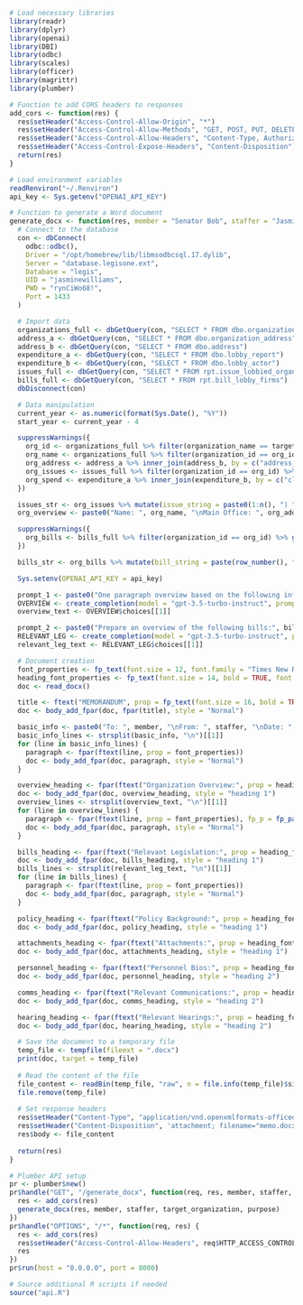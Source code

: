 
```r
# Load necessary libraries
library(readr)
library(dplyr)
library(openai)
library(DBI)
library(odbc)
library(scales)
library(officer)
library(magrittr)
library(plumber)

# Function to add CORS headers to responses
add_cors <- function(res) {
  res$setHeader("Access-Control-Allow-Origin", "*")
  res$setHeader("Access-Control-Allow-Methods", "GET, POST, PUT, DELETE, OPTIONS")
  res$setHeader("Access-Control-Allow-Headers", "Content-Type, Authorization")
  res$setHeader("Access-Control-Expose-Headers", "Content-Disposition")
  return(res)
}

# Load environment variables
readRenviron("~/.Renviron")
api_key <- Sys.getenv("OPENAI_API_KEY")

# Function to generate a Word document
generate_docx <- function(res, member = "Senator Bob", staffer = "Jasmine Williams", target_organization = "U.S. Chamber of Commerce", purpose = "To seek support for HR Bill 100") {
  # Connect to the database
  con <- dbConnect(
    odbc::odbc(),
    Driver = "/opt/homebrew/lib/libmsodbcsql.17.dylib",
    Server = "database.legisone.ext",
    Database = "legis",
    UID = "jasminewilliams",
    PWD = "rynCiWo68!",
    Port = 1433
  )

  # Import data
  organizations_full <- dbGetQuery(con, "SELECT * FROM dbo.organization")
  address_a <- dbGetQuery(con, "SELECT * FROM dbo.organization_address")
  address_b <- dbGetQuery(con, "SELECT * FROM dbo.address")
  expenditure_a <- dbGetQuery(con, "SELECT * FROM dbo.lobby_report")
  expenditure_b <- dbGetQuery(con, "SELECT * FROM dbo.lobby_actor")
  issues_full <- dbGetQuery(con, "SELECT * FROM rpt.issue_lobbied_organization")
  bills_full <- dbGetQuery(con, "SELECT * FROM rpt.bill_lobby_firms")
  dbDisconnect(con)

  # Data manipulation
  current_year <- as.numeric(format(Sys.Date(), "%Y"))
  start_year <- current_year - 4

  suppressWarnings({
    org_id <- organizations_full %>% filter(organization_name == target_organization) %>% select(organization_id)
    org_name <- organizations_full %>% filter(organization_id == org_id) %>% select(organization_name)
    org_address <- address_a %>% inner_join(address_b, by = c("address_id")) %>% filter(organization_id == org_id) %>% arrange(address_type_id) %>% slice_head(n = 1)
    org_issues <- issues_full %>% filter(organization_id == org_id) %>% filter(between(report_year, start_year, current_year)) %>% group_by(issue_description) %>% summarize(total_count_ldas = sum(total_count_ldas), total_bills_number = sum(total_bills_number)) %>% arrange(desc(total_count_ldas)) %>% slice_head(n = 5)
    org_spend <- expenditure_a %>% inner_join(expenditure_b, by = c("client_lobby_actor_id" = "lobby_actor_id")) %>% filter(organization_id == org_id) %>% filter(between(report_year, start_year, current_year)) %>% summarize(total = sum(expenses))
  })

  issues_str <- org_issues %>% mutate(issue_string = paste0(1:n(), ") ", issue_description, " (", total_count_ldas, " LDAs, ", total_bills_number, " Bills)")) %>% pull(issue_string) %>% paste0(collapse = "\n")
  org_overview <- paste0("Name: ", org_name, "\nMain Office: ", org_address$address1, ", ", org_address$city, ",", org_address$us_state_id, ", ", org_address$postal_code, "\nKey Issues: \n", issues_str, "\nExpenditure (past 5 years): $", comma(org_spend$total))

  suppressWarnings({
    org_bills <- bills_full %>% filter(organization_id == org_id) %>% group_by(bill_name) %>% summarise(total_count_lda = sum(count_lda)) %>% arrange(desc(total_count_lda)) %>% slice_head(n = 5)
  })

  bills_str <- org_bills %>% mutate(bill_string = paste(row_number(), ") ", bill_name)) %>% pull(bill_string) %>% paste0(collapse = "\n")

  Sys.setenv(OPENAI_API_KEY = api_key)

  prompt_1 <- paste0("One paragraph overview based on the following information:", org_overview)
  OVERVIEW <- create_completion(model = "gpt-3.5-turbo-instruct", prompt = prompt_1, max_tokens = 500)
  overview_text <- OVERVIEW$choices[[1]]

  prompt_2 <- paste0("Prepare an overview of the following bills:", bills_str)
  RELEVANT_LEG <- create_completion(model = "gpt-3.5-turbo-instruct", prompt = prompt_2, max_tokens = 500)
  relevant_leg_text <- RELEVANT_LEG$choices[[1]]

  # Document creation
  font_properties <- fp_text(font.size = 12, font.family = "Times New Roman")
  heading_font_properties <- fp_text(font.size = 14, bold = TRUE, font.family = "Times New Roman")
  doc <- read_docx()

  title <- ftext("MEMORANDUM", prop = fp_text(font.size = 16, bold = TRUE, font.family = "Times New Roman"))
  doc <- body_add_fpar(doc, fpar(title), style = "Normal")

  basic_info <- paste0("To: ", member, "\nFrom: ", staffer, "\nDate: ", Sys.Date(), "\nRe: Meeting Preparation with ", target_organization)
  basic_info_lines <- strsplit(basic_info, "\n")[[1]]
  for (line in basic_info_lines) {
    paragraph <- fpar(ftext(line, prop = font_properties))
    doc <- body_add_fpar(doc, paragraph, style = "Normal")
  }

  overview_heading <- fpar(ftext("Organization Overview:", prop = heading_font_properties))
  doc <- body_add_fpar(doc, overview_heading, style = "heading 1")
  overview_lines <- strsplit(overview_text, "\n")[[1]]
  for (line in overview_lines) {
    paragraph <- fpar(ftext(line, prop = font_properties), fp_p = fp_par(text.align = "left", padding.left = 20))
    doc <- body_add_fpar(doc, paragraph, style = "Normal")
  }

  bills_heading <- fpar(ftext("Relevant Legislation:", prop = heading_font_properties))
  doc <- body_add_fpar(doc, bills_heading, style = "heading 1")
  bills_lines <- strsplit(relevant_leg_text, "\n")[[1]]
  for (line in bills_lines) {
    paragraph <- fpar(ftext(line, prop = font_properties))
    doc <- body_add_fpar(doc, paragraph, style = "Normal")
  }

  policy_heading <- fpar(ftext("Policy Background:", prop = heading_font_properties))
  doc <- body_add_fpar(doc, policy_heading, style = "heading 1")

  attachments_heading <- fpar(ftext("Attachments:", prop = heading_font_properties))
  doc <- body_add_fpar(doc, attachments_heading, style = "heading 1")

  personnel_heading <- fpar(ftext("Personnel Bios:", prop = heading_font_properties))
  doc <- body_add_fpar(doc, personnel_heading, style = "heading 2")

  comms_heading <- fpar(ftext("Relevant Communications:", prop = heading_font_properties))
  doc <- body_add_fpar(doc, comms_heading, style = "heading 2")

  hearing_heading <- fpar(ftext("Relevant Hearings:", prop = heading_font_properties))
  doc <- body_add_fpar(doc, hearing_heading, style = "heading 2")

  # Save the document to a temporary file
  temp_file <- tempfile(fileext = ".docx")
  print(doc, target = temp_file)
  
  # Read the content of the file
  file_content <- readBin(temp_file, "raw", n = file.info(temp_file)$size)
  file.remove(temp_file)
  
  # Set response headers
  res$setHeader("Content-Type", "application/vnd.openxmlformats-officedocument.wordprocessingml.document")
  res$setHeader("Content-Disposition", 'attachment; filename="memo.docx"')
  res$body <- file_content
  
  return(res)
}

# Plumber API setup
pr <- plumber$new()
pr$handle("GET", "/generate_docx", function(req, res, member, staffer, target_organization, purpose) {
  res <- add_cors(res)
  generate_docx(res, member, staffer, target_organization, purpose)
})
pr$handle("OPTIONS", "/*", function(req, res) {
  res <- add_cors(res)
  res$setHeader("Access-Control-Allow-Headers", req$HTTP_ACCESS_CONTROL_REQUEST_HEADERS)
  res
})
pr$run(host = "0.0.0.0", port = 8000)

# Source additional R scripts if needed
source("api.R")

```


